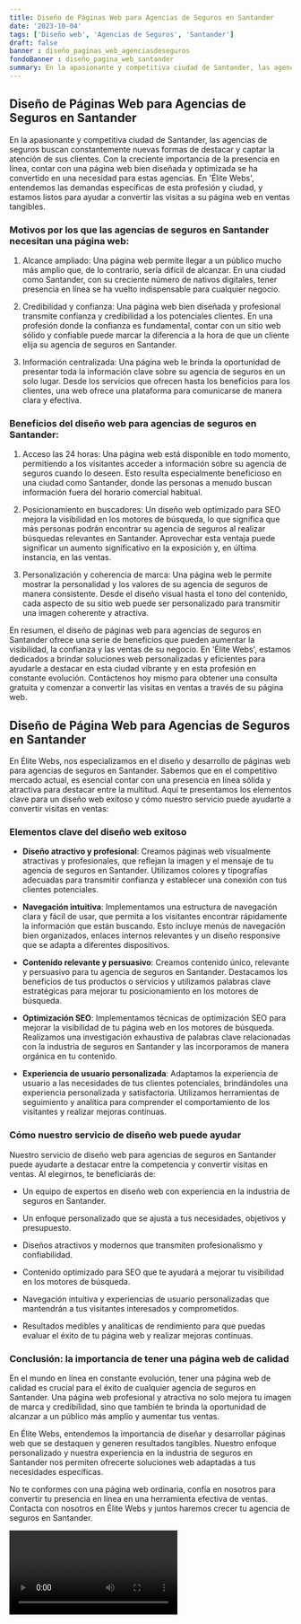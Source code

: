 ```yaml
---
title: Diseño de Páginas Web para Agencias de Seguros en Santander
date: '2023-10-04'
tags: ['Diseño web', 'Agencias de Seguros', 'Santander']
draft: false
banner : diseño_paginas_web_agenciasdeseguros
fondoBanner : diseño_pagina_web_santander
summary: En la apasionante y competitiva ciudad de Santander, las agencias de seguros buscan constantemente nuevas formas de destacar y captar la atención de sus clientes. Con la creciente importancia de la presencia en línea, contar con una página web bien diseñada y optimizada se ha convertido en una necesidad para estas agencias. En 'Élite Webs', entendemos las demandas específicas de esta profesión y ciudad, y estamos listos para ayudar a convertir las visitas a su página web en ventas tangibles.
---
```


## Diseño de Páginas Web para Agencias de Seguros en Santander

En la apasionante y competitiva ciudad de Santander, las agencias de seguros buscan constantemente nuevas formas de destacar y captar la atención de sus clientes. Con la creciente importancia de la presencia en línea, contar con una página web bien diseñada y optimizada se ha convertido en una necesidad para estas agencias. En 'Élite Webs', entendemos las demandas específicas de esta profesión y ciudad, y estamos listos para ayudar a convertir las visitas a su página web en ventas tangibles.

### Motivos por los que las agencias de seguros en Santander necesitan una página web:

1. Alcance ampliado: Una página web permite llegar a un público mucho más amplio que, de lo contrario, sería difícil de alcanzar. En una ciudad como Santander, con su creciente número de nativos digitales, tener presencia en línea se ha vuelto indispensable para cualquier negocio.

2. Credibilidad y confianza: Una página web bien diseñada y profesional transmite confianza y credibilidad a los potenciales clientes. En una profesión donde la confianza es fundamental, contar con un sitio web sólido y confiable puede marcar la diferencia a la hora de que un cliente elija su agencia de seguros en Santander.

3. Información centralizada: Una página web le brinda la oportunidad de presentar toda la información clave sobre su agencia de seguros en un solo lugar. Desde los servicios que ofrecen hasta los beneficios para los clientes, una web ofrece una plataforma para comunicarse de manera clara y efectiva.

### Beneficios del diseño web para agencias de seguros en Santander:

1. Acceso las 24 horas: Una página web está disponible en todo momento, permitiendo a los visitantes acceder a información sobre su agencia de seguros cuando lo deseen. Esto resulta especialmente beneficioso en una ciudad como Santander, donde las personas a menudo buscan información fuera del horario comercial habitual.

2. Posicionamiento en buscadores: Un diseño web optimizado para SEO mejora la visibilidad en los motores de búsqueda, lo que significa que más personas podrán encontrar su agencia de seguros al realizar búsquedas relevantes en Santander. Aprovechar esta ventaja puede significar un aumento significativo en la exposición y, en última instancia, en las ventas.

3. Personalización y coherencia de marca: Una página web le permite mostrar la personalidad y los valores de su agencia de seguros de manera consistente. Desde el diseño visual hasta el tono del contenido, cada aspecto de su sitio web puede ser personalizado para transmitir una imagen coherente y atractiva.

En resumen, el diseño de páginas web para agencias de seguros en Santander ofrece una serie de beneficios que pueden aumentar la visibilidad, la confianza y las ventas de su negocio. En 'Élite Webs', estamos dedicados a brindar soluciones web personalizadas y eficientes para ayudarle a destacar en esta ciudad vibrante y en esta profesión en constante evolución. Contáctenos hoy mismo para obtener una consulta gratuita y comenzar a convertir las visitas en ventas a través de su página web.

<GifSeo />

<Cta />

## Diseño de Página Web para Agencias de Seguros en Santander

En Élite Webs, nos especializamos en el diseño y desarrollo de páginas web para agencias de seguros en Santander. Sabemos que en el competitivo mercado actual, es esencial contar con una presencia en línea sólida y atractiva para destacar entre la multitud. Aquí te presentamos los elementos clave para un diseño web exitoso y cómo nuestro servicio puede ayudarte a convertir visitas en ventas:

### Elementos clave del diseño web exitoso

- **Diseño atractivo y profesional**: Creamos páginas web visualmente atractivas y profesionales, que reflejan la imagen y el mensaje de tu agencia de seguros en Santander. Utilizamos colores y tipografías adecuadas para transmitir confianza y establecer una conexión con tus clientes potenciales.

- **Navegación intuitiva**: Implementamos una estructura de navegación clara y fácil de usar, que permita a los visitantes encontrar rápidamente la información que están buscando. Esto incluye menús de navegación bien organizados, enlaces internos relevantes y un diseño responsive que se adapta a diferentes dispositivos.

- **Contenido relevante y persuasivo**: Creamos contenido único, relevante y persuasivo para tu agencia de seguros en Santander. Destacamos los beneficios de tus productos o servicios y utilizamos palabras clave estratégicas para mejorar tu posicionamiento en los motores de búsqueda.

- **Optimización SEO**: Implementamos técnicas de optimización SEO para mejorar la visibilidad de tu página web en los motores de búsqueda. Realizamos una investigación exhaustiva de palabras clave relacionadas con la industria de seguros en Santander y las incorporamos de manera orgánica en tu contenido.

- **Experiencia de usuario personalizada**: Adaptamos la experiencia de usuario a las necesidades de tus clientes potenciales, brindándoles una experiencia personalizada y satisfactoria. Utilizamos herramientas de seguimiento y analítica para comprender el comportamiento de los visitantes y realizar mejoras continuas.

### Cómo nuestro servicio de diseño web puede ayudar

Nuestro servicio de diseño web para agencias de seguros en Santander puede ayudarte a destacar entre la competencia y convertir visitas en ventas. Al elegirnos, te beneficiarás de:

- Un equipo de expertos en diseño web con experiencia en la industria de seguros en Santander.

- Un enfoque personalizado que se ajusta a tus necesidades, objetivos y presupuesto.

- Diseños atractivos y modernos que transmiten profesionalismo y confiabilidad.

- Contenido optimizado para SEO que te ayudará a mejorar tu visibilidad en los motores de búsqueda.

- Navegación intuitiva y experiencias de usuario personalizadas que mantendrán a tus visitantes interesados y comprometidos.

- Resultados medibles y analíticas de rendimiento para que puedas evaluar el éxito de tu página web y realizar mejoras continuas.

### Conclusión: la importancia de tener una página web de calidad

En el mundo en línea en constante evolución, tener una página web de calidad es crucial para el éxito de cualquier agencia de seguros en Santander. Una página web profesional y atractiva no solo mejora tu imagen de marca y credibilidad, sino que también te brinda la oportunidad de alcanzar a un público más amplio y aumentar tus ventas.

En Élite Webs, entendemos la importancia de diseñar y desarrollar páginas web que se destaquen y generen resultados tangibles. Nuestro enfoque personalizado y nuestra experiencia en la industria de seguros en Santander nos permiten ofrecerte soluciones web adaptadas a tus necesidades específicas.

No te conformes con una página web ordinaria, confía en nosotros para convertir tu presencia en línea en una herramienta efectiva de ventas. Contacta con nosotros en Élite Webs y juntos haremos crecer tu agencia de seguros en Santander.

<Video />

<CtaBot job='Agencias de Seguros' city='Santander'/>

<Gmaps query='Santander+españa+maps' />